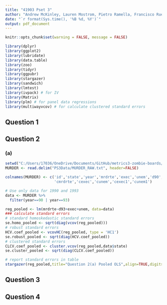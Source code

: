 ```yaml
---
title: "41903 Pset 3"
author: "Andrew McKinley, Lauren Mostrom, Pietro Ramella, Francisco Ruela, and Bohan Yang"
date: "`r format(Sys.time(), '%B %d, %Y')`"
output: pdf_document
---
```


```r
knitr::opts_chunk$set(warning = FALSE, message = FALSE)

library(dplyr)
library(ggplot2)
library(lubridate)
library(data.table)
library(zoo)
library(tidyr)
library(ggpubr)
library(stargazer)
library(sandwich)
library(lmtest)
library(ivpack) # for IV
library(Matrix)
library(plm) # for panel data regressions
library(multiwayvcov) # for calculate clustered standard errors

```

## Question 1


\newpage
## Question 2

### (a)
```r
setwd("C:/Users/17036/OneDrive/Documents/GitHub/metrics3-zombie-boards/Psets/3")
MURDER <- read.delim("PS3Data/MURDER_RAW.txt", header=FALSE)

colnames(MURDER) <- c('id','state','year','mrdrte','exec','unem','d90','d93',      
                      'cmrdrte','cexec','cunem','cexec1','cunem1')

# Use only data for 1990 and 1993
data <- MURDER %>%
  filter(year==90 | year==93)

reg_pooled <- lm(mrdrte~d93+exec+unem, data=data)
### calculate standard errors 
# standard homoskedastic standard errors
se.homo_pooled <- sqrt(diag(vcov(reg_pooled))) 
# robust standard errors
HCV.coef_pooled <- vcovHC(reg_pooled, type = 'HC1')
se.robust_pooled <- sqrt(diag(HCV.coef_pooled)) 
# clustered standard errors
CLCV.coef_pooled <- cluster.vcov(reg_pooled,data$state)
se.cluster_pooled <- sqrt(diag(CLCV.coef_pooled))
```


\newpage
```r
# report standard errors in table
stargazer(reg_pooled,title="Question 2(a) Pooled OLS",align=TRUE,digits=4,omit.stat = c("LL","ser","f","adj.rsq"),se=list(se.homo_pooled,se.robust_pooled,se.cluster_pooled))
```



## Question 3





## Question 4
